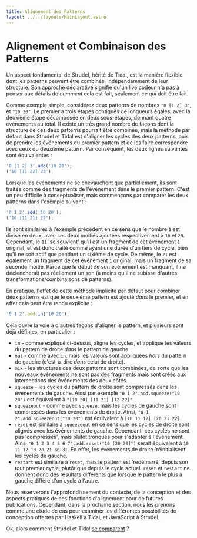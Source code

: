 ```yaml
---
title: Alignement des Patterns
layout: ../../layouts/MainLayout.astro
---
```



# Alignement et Combinaison des Patterns

Un aspect fondamental de Strudel, hérité de Tidal, est la manière flexible dont les patterns peuvent être combinés, indépendamment de leur structure. Son approche déclarative signifie qu'un live codeur n'a pas à penser aux détails de _comment_ cela est fait, seulement _ce qui_ doit être fait.

Comme exemple simple, considérez deux patterns de nombres `"0 [1 2] 3"`, et `"10 20"`. Le premier a trois étapes contiguës de longueurs égales, avec la deuxième étape décomposée en deux sous-étapes, donnant quatre événements au total. Il existe un très grand nombre de façons dont la structure de ces deux patterns pourrait être combinée, mais la méthode par défaut dans Strudel et Tidal est d'aligner les cycles des deux patterns, puis de prendre les événements du premier pattern et de les faire correspondre avec ceux du deuxième pattern. Par conséquent, les deux lignes suivantes sont équivalentes :

```js
'0 [1 2] 3'.add('10 20');
('10 [11 22] 23');
```

Lorsque les événements ne se chevauchent que partiellement, ils sont traités comme des fragments
de l'événement dans le premier pattern. C'est un peu difficile à
conceptualiser, mais commençons par comparer les deux patterns dans
l'exemple suivant :

```js
'0 1 2'.add('10 20');
('10 [11 21] 22');
```

Ils sont similaires à l'exemple précédent en ce sens que le nombre `1` est divisé en deux, avec ses deux moitiés ajoutées respectivement à `10` et `20`. Cependant, le `11` 'se souvient' qu'il est un fragment de cet événement `1` original, et est donc traité comme ayant une durée d'un tiers de cycle, bien qu'il ne soit actif que pendant un sixième de cycle. De même, le `21` est également un fragment de cet événement `1` original, mais un fragment de sa seconde moitié. Parce que le début de son événement est manquant, il ne déclencherait pas réellement un son (à moins qu'il ne subisse d'autres transformations/combinaisons de patterns).

En pratique, l'effet de cette méthode implicite par défaut pour combiner deux patterns est que le deuxième pattern est ajouté _dans_ le premier, et en effet cela peut être rendu explicite :

```js
'0 1 2'.add.in('10 20');
```

Cela ouvre la voie à d'autres façons d'aligner le pattern, et plusieurs sont déjà définies, en particulier :

- `in` - comme expliqué ci-dessus, aligne les cycles, et applique les valeurs du pattern de droite _dans_ le pattern de gauche.
- `out` - comme avec `in`, mais les valeurs sont appliquées _hors_ du pattern de gauche (c'est-à-dire _dans_ celui de droite).
- `mix` - les structures des deux patterns sont combinées, de sorte que les nouveaux événements ne sont pas des fragments mais sont créés aux intersections des événements des deux côtés.
- `squeeze` - les cycles du pattern de droite sont compressés dans les événements de gauche. Ainsi par exemple `"0 1 2".add.squeeze("10 20")` est équivalent à `"[10 20] [11 21] [12 22]"`.
- `squeezeout` - comme avec `squeeze`, mais les cycles de gauche sont compressés dans les événements de droite. Ainsi, `"0 1 2".add.squeezeout("10 20")` est équivalent à `[10 11 12] [20 21 22]`.
- `reset` est similaire à `squeezeout` en ce sens que les cycles de droite sont alignés avec les événements de gauche. Cependant, ces cycles ne sont pas 'compressés', mais plutôt tronqués pour s'adapter à l'événement. Ainsi `"0 1 2 3 4 5 6 7".add.reset("10 [20 30]")` serait équivalent à `10 11 12 13 20 21 30 31`. En effet, les événements de droite 'réinitialisent' les cycles de gauche.
- `restart` est similaire à `reset`, mais le pattern est 'redémarré' depuis son tout premier cycle, plutôt que depuis le cycle actuel. `reset` et `restart` ne donnent donc des résultats différents que lorsque le pattern le plus à gauche diffère d'un cycle à l'autre.

Nous réserverons l'approfondissement du contexte, de la conception et des aspects pratiques de ces fonctions d'alignement pour de futures publications. Cependant, dans la prochaine section, nous les prenons comme une étude de cas pour examiner les différentes possibilités de conception offertes par Haskell à Tidal, et JavaScript à Strudel.

Ok, alors comment Strudel et Tidal [se comparent](/learn/strudel-vs-tidal) ?
